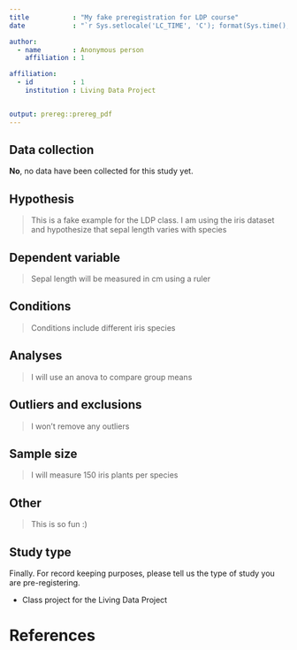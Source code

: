 ```yaml
---
title           : "My fake preregistration for LDP course"
date            : "`r Sys.setlocale('LC_TIME', 'C'); format(Sys.time(), '%d\\\\. %B %Y')`"

author: 
  - name        : Anonymous person
    affiliation : 1

affiliation:
  - id          : 1
    institution : Living Data Project


output: prereg::prereg_pdf
---
```


<!-- To keep pre-registrations to a reasonable length for readers, we recommend answers fit within a single page .pdf document, roughly 3200 characters. Read more about this here: https://aspredicted.org/messages/why_limits.php -->


## Data collection
<!-- Have any data been collected for this study already? (Note: "Yes" is not an accepted answer.) -->

**No**, no data have been collected for this study yet.


## Hypothesis
<!-- What's the main question being asked or hypothesis being tested in this study? -->

> This is a fake example for the LDP class. I am using the iris dataset and hypothesize that sepal length varies with species


## Dependent variable
<!-- Describe the key dependent variable(s) specifying how they will be measured. -->

> Sepal length will be measured in cm using a ruler 

## Conditions
<!-- How many and which conditions will participants be assigned to? -->

> Conditions include different iris species



## Analyses
<!-- Specify exactly which analyses you will conduct to examine the main question/hypothesis. -->

> I will use an anova to compare group means 


## Outliers and exclusions
<!-- Describe exactly how outliers will be defined and handled, and your precise rule(s) for excluding observations. -->

> I won't remove any outliers

## Sample size
<!-- How many observations will be collected or what will determine sample size? No need to justify decision, but be precise about _exactly_ how the number will be determined. -->

> I will measure 150 iris plants per species


## Other
<!-- Anything else you would like to pre-register? (e.g., secondary analyses, variables collected for exploratory purposes, unusual analyses planned?) -->

> This is so fun :) 

## Study type
Finally. For record keeping purposes, please tell us the type of study you are pre-registering.

* Class project for the Living Data Project



# References
## 
\vspace{-2pc}
\setlength{\parindent}{-0.5in}
\setlength{\leftskip}{-1in}
\setlength{\parskip}{8pt}
\noindent
